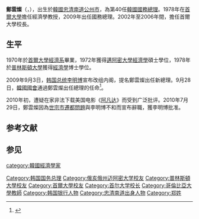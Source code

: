 {{Infobox President
|name        = 鄭雲燦
| original_name = {{lang|ko|정운찬}} 
|image       = ChungUnChan(060515)Cropped.jpg
|imagesize = 
|nationality = {{ROK}}
|office      = {{ROK}}第40任[[韓國國務總理|國務總理]]
|president   = [[李明博|李明博]]
|term_start  = 2009年9月28日
|term_end    = 2010年8月11日
|predecessor = [[韓昇洙|韓昇洙]]
|successor   = [[金滉植|金滉植]]
|birth_date  = {{birth date and age|1947|3|21}}
|birth_place = {{KOR}}[[忠清南道|忠清南道]][[公州市|公州市]]
|alma_mater = [[漢城國立大學|漢城國立大學]]
|death_date  = 
|death_place = 
|party       ={{NONP}}
|profession  = [[經濟學|經濟學]][[教授|教授]]
}}
{{Infobox Korean name
|img=
|hangul= 정운찬
|hanja={{linktext|鄭|雲|燦}}
|rr=Jeong Un-chan
|mr=Chŏng Unch'an
}}
'''鄭雲燦'''（{{kor|정운찬|'''鄭雲燦'''|Chung Un-Chan}}，{{bd|1947年|3月21日|||catIdx=Jeong鄭雲燦}}），出生於[[韓國|韓國]][[忠清南道|忠清南道]][[公州市|公州市]]，為第40任[[韓國國務總理|韓國國務總理]]。1978年在[[首爾大學|首爾大學]]擔任經濟學教授，2009年出任國務總理。2002年至2006年間，擔任首爾大學校長。

== 生平 ==
1970年於[[首爾大學|首爾大學]][[經濟學|經濟系]]畢業，1972年獲得[[邁阿密大學|邁阿密大學]][[經濟學|經濟學]]碩士學位，1978年於[[普林斯頓大學|普林斯頓大學]]獲得[[經濟學|經濟學]]博士學位。

2009年9月3日，[[韩国总统|韩国总统]][[李明博|李明博]]宣布改组内阁，提名鄭雲燦出任新總理。9月28日，[[韓國國會|韓國國會]]通過鄭雲燦出任總理的任命<ref>{{Cite web |url=http://gb.cri.cn/27824/2009/09/28/1062s2635927.htm |title=南韓國會批准鄭雲燦出任國務總理 |access-date=2011-12-03 |archive-date=2016-10-19 |archive-url=https://web.archive.org/web/20161019004622/http://gb.cri.cn/27824/2009/09/28/1062s2635927.htm |dead-url=no }}</ref>。

2010年初，遭疑在家非法下载美国电影《[[阿凡达|阿凡达]]》而受到广泛批评。2010年7月29日，鄭雲燦因為[[世宗市|世宗市]][[韓國遷都問題|遷都問題]]與李明博不和而宣布辭職，獲李明博批准。

== 参考文献 ==
{{reflist}}
==参见==
{{start box}}
{{s-off}}
{{s-before|[[韓昇洙|韓昇洙]]}}
{{s-title|[[韓國總理|韓國總理]]|2009年－2010年}}
{{s-after|[[金滉植|金滉植]]}}
{{end box}}
{{Authority control}}
{{Korea-bio-stub}}
{{韩国国务总理}}
{{DEFAULTSORT:Chung Un-chan}}
[[Category:韩国国务总理|Category:韩国国务总理]]
[[category:韓國經濟學家|category:韓國經濟學家]]
[[Category:俄亥俄州迈阿密大学校友|Category:俄亥俄州迈阿密大学校友]]
[[Category:普林斯頓大學校友|Category:普林斯頓大學校友]]
[[Category:首爾大學校友|Category:首爾大學校友]]
[[Category:首尔大学校长|Category:首尔大学校长]]
[[Category:哥倫比亞大學教師|Category:哥倫比亞大學教師]]
[[Category:韩国银行人物|Category:韩国银行人物]]
[[Category:忠清南道出身人物|Category:忠清南道出身人物]]
[[Category:郑姓|Category:郑姓]]